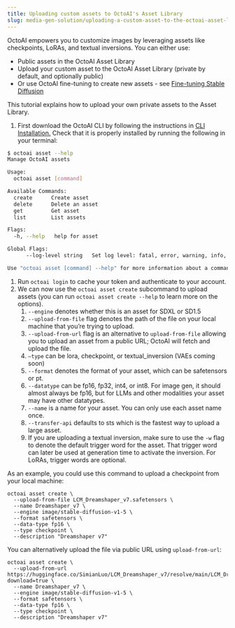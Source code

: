 ```yaml
---
title: Uploading custom assets to OctoAI's Asset Library
slug: media-gen-solution/uploading-a-custom-asset-to-the-octoai-asset-library
---
```


OctoAI empowers you to customize images by leveraging assets like checkpoints, LoRAs, and textual inversions. You can either use:

- Public assets in the OctoAI Asset Library
- Upload your custom asset to the OctoAI Asset Library (private by default, and optionally public)
- Or use OctoAI fine-tuning to create new assets - see [Fine-tuning Stable Diffusion](/docs/api-reference/fine-tuning/create)

This tutorial explains how to upload your own private assets to the Asset Library.

1. First download the OctoAI CLI by following the instructions in [CLI Installation.](/docs/cli/cli-and-sdk-installation) Check that it is properly installed by running the following in your terminal:

```bash bash
$ octoai asset --help
Manage OctoAI assets

Usage:
  octoai asset [command]

Available Commands:
  create      Create asset
  delete      Delete an asset
  get         Get asset
  list        List assets

Flags:
  -h, --help   help for asset

Global Flags:
      --log-level string   Set log level: fatal, error, warning, info, debug, trace (default "info")

Use "octoai asset [command] --help" for more information about a command.
```

1. Run `octoai login` to cache your token and authenticate to your account.
2. We can now use the `octoai asset create` subcommand to upload assets (you can run `octoai asset create --help` to learn more on the options).
   1. `--engine` denotes whether this is an asset for SDXL or SD1.5
   2. `--upload-from-file` flag denotes the path of the file on your local machine that you’re trying to upload.
   3. `--upload-from-url` flag is an alternative to `upload-from-file` allowing you to upload an asset from a public URL; OctoAI will fetch and upload the file.
   4. `—type` can be lora, checkpoint, or textual_inversion (VAEs coming soon)
   5. `--format` denotes the format of your asset, which can be safetensors or pt.
   6. `--datatype` can be fp16, fp32, int4, or int8\. For image gen, it should almost always be fp16, but for LLMs and other modalities your asset may have other datatypes.
   7. `--name` is a name for your asset. You can only use each asset name once.
   8. `--transfer-api` defaults to sts which is the fastest way to upload a large asset.
   9. If you are uploading a textual inversion, make sure to use the `-w` flag to denote the default trigger word for the asset. That trigger word can later be used at generation time to activate the inversion. For LoRAs, trigger words are optional.

As an example, you could use this command to upload a checkpoint from your local machine:

```
octoai asset create \
  --upload-from-file LCM_Dreamshaper_v7.safetensors \
  --name Dreamshaper_v7 \
  --engine image/stable-diffusion-v1-5 \
  --format safetensors \
  --data-type fp16 \
  --type checkpoint \
  --description "Dreamshaper v7"
```

You can alternatively upload the file via public URL using `upload-from-url`:

```
octoai asset create \
  --upload-from-url https://huggingface.co/SimianLuo/LCM_Dreamshaper_v7/resolve/main/LCM_Dreamshaper_v7_4k.safetensors?download=true \
  --name Dreamshaper_v7 \
  --engine image/stable-diffusion-v1-5 \
  --format safetensors \
  --data-type fp16 \
  --type checkpoint \
  --description "Dreamshaper v7"
```
